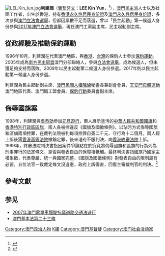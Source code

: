 {{blpdispute|time=2014-11-18T10:28:53+00:00}}
[[File:LEI_Kin_Iun.jpg|thumb]]'''利建潤'''（[[葡萄牙文|葡萄牙文]]：'''LEE Kin Yun'''，{{bd|1978年|7月15日||}}<ref>{{cite journal|journal=澳門行政暨公職局|date=2009年7月15日|title=第四屆立法會選舉候選名單總表|url=http://www.eal.gov.mo/2009/news/20090715.pdf|deadurl=yes|archiveurl=https://web.archive.org/web/20090806210614/http://www.eal.gov.mo/2009/news/20090715.pdf|archivedate=2009年8月6日|access-date=2009年7月15日}}</ref>），[[澳門民主派|澳門民主派]]人士以及社團工作者，出生於香港，持有[[香港永久性居民身份證|香港永久性居民身份證]]及[[澳門永久性居民身份證|澳門永久性居民身份證]]，多次參與[[澳門選舉|澳門立法會選舉]]，但都因票數不足而落選，曾以「民主起動」第一候選人身份參與[[2017年澳門立法會選舉|2017年澳門立法會選舉]]，現任澳門工黨副主席，民主起動副主席。

== 從政經驗及推動保釣運動 ==
1996年10月，利建潤在代表澳門地區，與[[香港|香港]]、[[台灣|台灣]]的保釣人士參加[[保釣運動|保釣運動]]。2005年成為[[南方民主同盟|南方民主同盟]]澳門分部聯絡人，參與[[2005年澳門立法會選舉|立法會選舉]]，成為候選人，但未獲足夠支持而落敗。2009年以民主起動第二候選人身份參選。2017年則以民主起動第一候選人身份參選。

利建潤為民主起動副主席、[[民間人權陣線_(澳門)|澳門民間人權陣線]]秘書長兼創會會員、[[天安門母親運動|天安門母親運動]]澳門地區代表、澳門職工盟會員、[[保釣行動|保釣行動]]委員會副主席。

== 侮辱國旗案 ==
1998年，利建潤與[[吳恭劭|吳恭劭]]參加[[元旦遊行|元旦遊行]]，兩人展示塗污的[[中華人民共和國國旗|中華人民共和國國旗]]和[[香港特別行政區區旗|香港特別行政區區旗]]，兩人各被控違反《國旗及國徽條例》，以玷污方式侮辱國旗和區旗兩項控罪，在裁判法院被判每項控罪自簽二千元、守行為十二個月。兩人經上訴後獲[[香港高等法院|香港高等法院]]撤銷定罪，後來港府不服判決，向[[香港終審法院|香港終審法院]]上訴。1999年，終審法院判決書指出案件爭論點在於究竟將侮辱國旗和區旗的行為列為刑事罪行的法定條文，是否與發表自由的保障相牴觸。最終判決書指國旗乃國家主權象徵，代表尊嚴、統一與國家完整，《國旗及國徽條例》對發表自由的限制屬有必要，五位法官一致裁定條文沒違憲，政府上訴得直，回復主審裁判官的判決。<ref>{{Cite news |url=https://news.tvb.com/programmes/behindtheheadlines/5d4ab9d0e60383ef7a508857/ |title=終審法院審理侮辱國旗案 |date=2019-08-07 |publisher=無綫新聞 |archive-url=https://archive.today/20191003194828/http://news.tvb.com/programmes/behindtheheadlines/5d4ab9d0e60383ef7a508857/%E7%B5%82%E5%AF%A9%E6%B3%95%E9%99%A2%E5%AF%A9%E7%90%86%E4%BE%AE%E8%BE%B1%E5%9C%8B%E6%97%97%E6%A1%88 |archive-date=2019-10-03 |dead-url=no |access-date=2019-10-03 }}</ref>

== 參考文獻 ==
{{Reflist}}

== 参见 ==
* [[2007年澳門電單車慢駛抗議道路交通法遊行|2007年澳門電單車慢駛抗議道路交通法遊行]]
* [[澳門基本法第二十三條|澳門基本法第二十三條]]
[[Category:澳門政治人物|Category:澳門政治人物]]
[[Category:利姓|K建]]
[[Category:澳門基督徒|Category:澳門基督徒]]
[[Category:澳门社会活动家|Category:澳门社会活动家]]